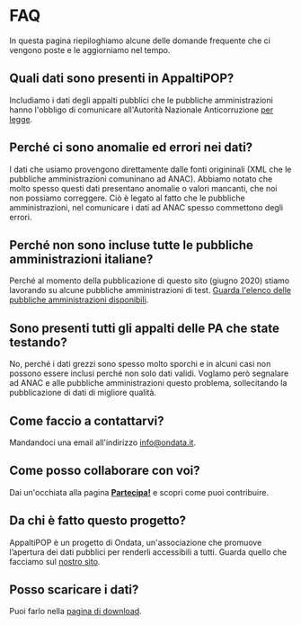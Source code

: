 # FAQ

In questa pagina riepiloghiamo alcune delle domande frequente che ci vengono poste e le aggiorniamo nel tempo.

## Quali dati sono presenti in AppaltiPOP?

Includiamo i dati degli appalti pubblici che le pubbliche amministrazioni hanno l'obbligo di comunicare all'Autorità Nazionale Anticorruzione
[per legge](http://www.anticorruzione.it/portal/public/classic/Attivitadocumentazione/ContrattiPubblici/Normativa).

## Perché ci sono anomalie ed errori nei dati?
I dati che usiamo provengono direttamente dalle fonti origininali (XML che le pubbliche amministrazioni comuninano ad ANAC). Abbiamo notato che molto spesso questi dati presentano anomalie o valori mancanti, che noi non possiamo correggere. Ciò è legato al fatto che le pubbliche amministrazioni, nel comunicare i dati ad ANAC spesso commettono degli errori.

## Perché non sono incluse tutte le pubbliche amministrazioni italiane?

Perché al momento della pubblicazione di questo sito (giugno 2020) stiamo lavorando su alcune pubbliche amministrazioni di test.
[Guarda l'elenco delle pubbliche amministrazioni disponibili](/buyers).

## Sono presenti tutti gli appalti delle PA che state testando?

No, perché i dati grezzi sono spesso molto sporchi e in alcuni casi non possono essere inclusi perché non solo dati validi.
Voglamo però segnalare ad ANAC e alle pubbliche amministrazioni questo problema, sollecitando la pubblicazione di dati di migliore qualità.

## Come faccio a contattarvi?

Mandandoci una email all'indirizzo [info@ondata.it](mailto:info@ondata.it).

## Come posso collaborare con voi?

Dai un'occhiata alla pagina **[Partecipa!](/get-involved)** e scopri come puoi contribuire.

## Da chi è fatto questo progetto?

AppaltiPOP è un progetto di Ondata, un'associazione che promuove l’apertura dei dati pubblici per renderli accessibili a tutti.
Guarda quello che facciamo sul [nostro sito](http://www.ondata.it).

## Posso scaricare i dati?

Puoi farlo nella [pagina di download](/download).
